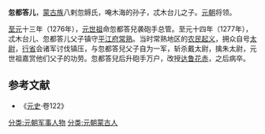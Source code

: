 {{for|左丞相'''忽都答儿'''|忽都察儿}}
'''忽都答儿'''，[[蒙古族|蒙古族]]八剌忽䚟氏，唵木海的孙子，忒木台儿之子。[[元朝|元朝]]将领。

[[至元_(元世祖)|至元]]十三年（1276年），[[元世祖|元世祖]]命忽都答兒袭砲手总管。至元十四年（1277年），忒木台儿、忽都答儿父子镇守[[平江府|平江府]][[常熟|常熟]]。当时常熟地区的[[农民起义|农民起义]]，拥众自号[[太尉|太尉]]，[[行省|行省]]会诸军讨伐镇压，与忽都答兒父子自为一军，斩杀戴太尉，擒朱太尉，元世祖嘉赏他们父子的功劳。忽都答兒后升砲手万户，改授[[达鲁花赤|达鲁花赤]]，之后病卒。
==参考文献==
* 《[[元史|元史]]·卷122》
[[分类:元朝军事人物|分类:元朝军事人物]]
[[分类:元朝蒙古人|分类:元朝蒙古人]]